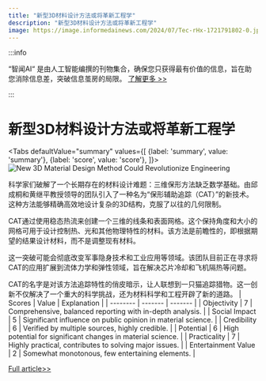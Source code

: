 ```yaml
---
title: "新型3D材料设计方法或将革新工程学"
description: "新型3D材料设计方法或将革新工程学"
image: https://image.informedainews.com/2024/07/Tec-rHx-1721791802-0.jpg
---
```



:::info

“智闻AI“ 是由人工智能编撰的刊物集合，确保您只获得最有价值的信息，旨在助您消除信息差，突破信息茧房的局限。  [了解更多 >>](/)

:::

# 新型3D材料设计方法或将革新工程学


<Tabs
	defaultValue="summary"
	values={[
	{label: 'summary', value: 'summary'},
	{label: 'score', value: 'score'},
]}>
<TabItem value="summary">
<img
  src="https://image.informedainews.com/2024/07/Tec-rHx-1721791802-0.jpg"
  alt="New 3D Material Design Method Could Revolutionize Engineering"
/>



科学家们破解了一个长期存在的材料设计难题：三维保形方法缺乏数学基础。由邱成桐和黄继平教授领导的团队引入了一种名为“保形辅助追踪（CAT）”的新技术。这种方法能够精确高效地设计复杂的3D结构，克服了以往的几何限制。

CAT通过使用稳态热流来创建一个三维的线条和表面网格。这个保持角度和大小的网格可用于设计控制热、光和其他物理特性的材料。该方法是前瞻性的，即根据期望的结果设计材料，而不是调整现有材料。

这一突破可能会彻底改变军事隐身技术和工业应用等领域。该团队目前正在寻求将CAT的应用扩展到流体力学和弹性领域，旨在解决芯片冷却和飞机隔热等问题。

CAT的名字是对该方法追踪特性的俏皮暗示，让人联想到一只猫追踪猎物。这一创新不仅解决了一个重大的科学挑战，还为材料科学和工程开辟了新的道路。
</TabItem>
<TabItem value="score">
	| Scores     | Value   | Explanation |
	| -------- | ------- | ------- |
	| Objectivity  | 7    | Comprehensive, balanced reporting with in-depth analysis.    |
	| Social Impact | 5     | Significant influence on public opinion in material science.    |
	| Credibility    | 6    | Verified by multiple sources, highly credible.    |
	| Potential    | 6    | High potential for significant changes in material science.    |
	| Practicality    | 7    | Highly practical, contributes to solving major issues.    |
	| Entertainment Value    | 2    | Somewhat monotonous, few entertaining elements.    |
</TabItem>
</Tabs>

[Full article>>](https://www.mittrchina.com/news/detail/13571)
